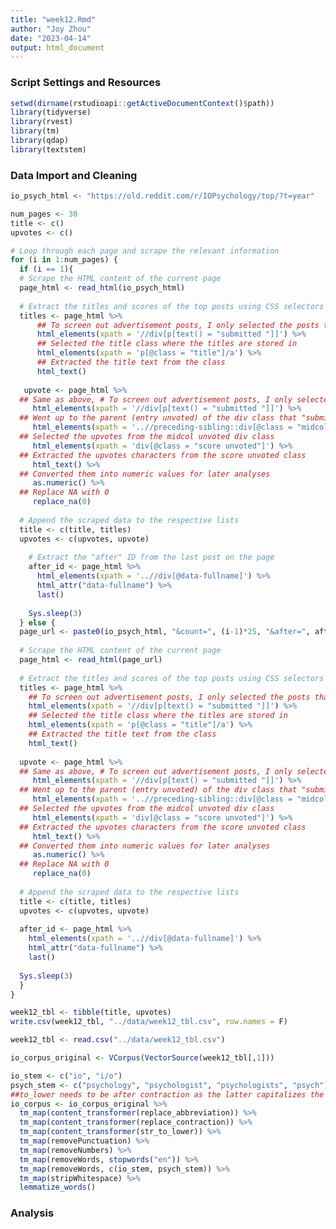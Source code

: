 ```yaml
---
title: "week12.Rmd"
author: "Joy Zhou"
date: "2023-04-14"
output: html_document
---
```


### Script Settings and Resources
```r
setwd(dirname(rstudioapi::getActiveDocumentContext()$path))
library(tidyverse)
library(rvest)
library(tm)
library(qdap)
library(textstem)
```

### Data Import and Cleaning
```r
io_psych_html <- "https://old.reddit.com/r/IOPsychology/top/?t=year"

num_pages <- 30
title <- c()
upvotes <- c()

# Loop through each page and scrape the relevant information
for (i in 1:num_pages) {
  if (i == 1){
  # Scrape the HTML content of the current page
  page_html <- read_html(io_psych_html)
    
  # Extract the titles and scores of the top posts using CSS selectors
  titles <- page_html %>% 
      ## To screen out advertisement posts, I only selected the posts that are "submitted" by users rather than "promoted"
      html_elements(xpath = '//div[p[text() = "submitted "]]') %>%
      ## Selected the title class where the titles are stored in
      html_elements(xpath = 'p[@class = "title"]/a') %>%
      ## Extracted the title text from the class
      html_text()
    
   upvote <- page_html %>%
  ## Same as above, # To screen out advertisement posts, I only selected the posts that are "submitted" by users rather than "promoted"
     html_elements(xpath = '//div[p[text() = "submitted "]]') %>%
  ## Went up to the parent (entry unvoted) of the div class that "submitted" was stored in (top matter), and then selected the preceding sibling (midcol unvoted) of the parent  
     html_elements(xpath = '..//preceding-sibling::div[@class = "midcol unvoted"]') %>%
  ## Selected the upvotes from the midcol unvoted div class
     html_elements(xpath = 'div[@class = "score unvoted"]') %>%
  ## Extracted the upvotes characters from the score unvoted class
     html_text() %>%
  ## Converted them into numeric values for later analyses
     as.numeric() %>%
  ## Replace NA with 0 
     replace_na(0)
   
  # Append the scraped data to the respective lists
  title <- c(title, titles)
  upvotes <- c(upvotes, upvote)
    
    # Extract the "after" ID from the last post on the page
    after_id <- page_html %>%
      html_elements(xpath = '..//div[@data-fullname]') %>%
      html_attr("data-fullname") %>%
      last()
    
    Sys.sleep(3)
  } else {
  page_url <- paste0(io_psych_html, "&count=", (i-1)*25, "&after=", after_id)
  
  # Scrape the HTML content of the current page
  page_html <- read_html(page_url)
  
  # Extract the titles and scores of the top posts using CSS selectors
  titles <- page_html %>% 
    ## To screen out advertisement posts, I only selected the posts that are "submitted" by users rather than "promoted"
    html_elements(xpath = '//div[p[text() = "submitted "]]') %>%
    ## Selected the title class where the titles are stored in
    html_elements(xpath = 'p[@class = "title"]/a') %>%
    ## Extracted the title text from the class
    html_text()
  
  upvote <- page_html %>%
  ## Same as above, # To screen out advertisement posts, I only selected the posts that are "submitted" by users rather than "promoted"
     html_elements(xpath = '//div[p[text() = "submitted "]]') %>%
  ## Went up to the parent (entry unvoted) of the div class that "submitted" was stored in (top matter), and then selected the preceding sibling (midcol unvoted) of the parent  
     html_elements(xpath = '..//preceding-sibling::div[@class = "midcol unvoted"]') %>%
  ## Selected the upvotes from the midcol unvoted div class
     html_elements(xpath = 'div[@class = "score unvoted"]') %>%
  ## Extracted the upvotes characters from the score unvoted class
     html_text() %>%
  ## Converted them into numeric values for later analyses
     as.numeric() %>%
  ## Replace NA with 0 
     replace_na(0)
     
  # Append the scraped data to the respective lists
  title <- c(title, titles)
  upvotes <- c(upvotes, upvote)
  
  after_id <- page_html %>%
    html_elements(xpath = '..//div[@data-fullname]') %>%
    html_attr("data-fullname") %>%
    last() 
  
  Sys.sleep(3)
  }
}

week12_tbl <- tibble(title, upvotes)
write.csv(week12_tbl, "../data/week12_tbl.csv", row.names = F)

week12_tbl <- read.csv("../data/week12_tbl.csv")

io_corpus_original <- VCorpus(VectorSource(week12_tbl[,1]))

io_stem <- c("io", "i/o")
psych_stem <- c("psychology", "psychologist", "psychologists", "psych")
##to_lower needs to be after contraction as the latter capitalizes the first letter in a sentence
io_corpus <- io_corpus_original %>%
  tm_map(content_transformer(replace_abbreviation)) %>%
  tm_map(content_transformer(replace_contraction)) %>%
  tm_map(content_transformer(str_to_lower)) %>%
  tm_map(removePunctuation) %>%
  tm_map(removeNumbers) %>%
  tm_map(removeWords, stopwords("en")) %>%
  tm_map(removeWords, c(io_stem, psych_stem)) %>%
  tm_map(stripWhitespace) %>%
  lemmatize_words() 
```

### Analysis
```r

```




